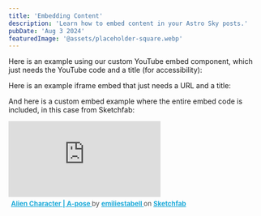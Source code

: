 ```yaml
---
title: 'Embedding Content'
description: 'Learn how to embed content in your Astro Sky posts.'
pubDate: 'Aug 3 2024'
featuredImage: '@assets/placeholder-square.webp'
---
```



Here is an example using our custom YouTube embed component, which just needs the YouTube code and a title (for accessibility):


<YoutubeEmbed code="2eew9k8FqM0" title="Radiance by Henry Egloff"/>

Here is an example iframe embed that just needs a URL and a title:

<IframeEmbed url="https://basic-three-js-starter.vercel.app/" title="Example iframe embed"/>

And here is a custom embed example where the entire embed code is included, in this case from Sketchfab:

<CustomEmbed>
<div class="sketchfab-embed-wrapper"> <iframe title="Alien Character | A-pose" frameborder="0" allowfullscreen mozallowfullscreen="true" webkitallowfullscreen="true" allow="autoplay; fullscreen; xr-spatial-tracking" xr-spatial-tracking execution-while-out-of-viewport execution-while-not-rendered web-share src="https://sketchfab.com/models/0cddf262de624347abfd64a56f2ce0c6/embed"> </iframe> <p style="font-size: 13px; font-weight: normal; margin: 5px; color: #4A4A4A;"> <a href="https://sketchfab.com/3d-models/alien-character-a-pose-0cddf262de624347abfd64a56f2ce0c6?utm_medium=embed&utm_campaign=share-popup&utm_content=0cddf262de624347abfd64a56f2ce0c6" target="_blank" rel="nofollow" style="font-weight: bold; color: #1CAAD9;"> Alien Character | A-pose </a> by <a href="https://sketchfab.com/emiliestabell?utm_medium=embed&utm_campaign=share-popup&utm_content=0cddf262de624347abfd64a56f2ce0c6" target="_blank" rel="nofollow" style="font-weight: bold; color: #1CAAD9;"> emiliestabell </a> on <a href="https://sketchfab.com?utm_medium=embed&utm_campaign=share-popup&utm_content=0cddf262de624347abfd64a56f2ce0c6" target="_blank" rel="nofollow" style="font-weight: bold; color: #1CAAD9;">Sketchfab</a></p></div>
</CustomEmbed>
